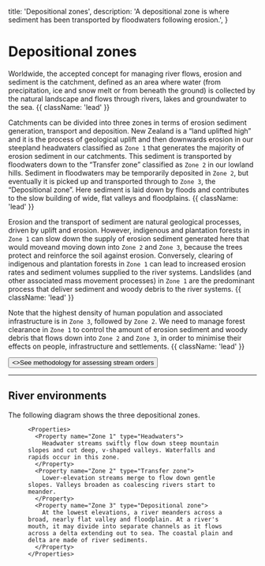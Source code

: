 
  title: 'Depositional zones',
  description:
    'A depositional zone is where sediment has been transported by floodwaters following erosion.',
}

# Depositional zones

Worldwide, the accepted concept for managing river flows, erosion and sediment is the catchment, defined as an area where water (from precipitation, ice and snow melt or from beneath the ground) is collected by the natural landscape and flows through rivers, lakes and groundwater to the sea. {{ className: 'lead' }}

Catchments can be divided into three zones in terms of erosion sediment generation, transport and deposition.  New Zealand is a “land uplifted high” and it is the process of geological uplift and then downwards erosion in our steepland headwaters classified as `Zone 1` that generates the majority of erosion sediment in our catchments. This sediment is transported by floodwaters down to the “Transfer zone” classified as `Zone 2` in our lowland hills.  Sediment in floodwaters may be temporarily deposited in `Zone 2`, but eventually it is picked up and transported through to `Zone 3`, the “Depositional zone”. Here sediment is laid down by floods and contributes to the slow building of wide, flat valleys and floodplains. {{ className: 'lead' }}

Erosion and the transport of sediment are natural geological processes, driven by uplift and erosion.  However, indigenous and plantation forests in `Zone 1` can slow down the supply of erosion sediment generated here that would moveand moving down into `Zone 2` and `Zone 3`, because the trees protect and reinforce the soil against erosion. Conversely, clearing of indigenous and plantation forests in `Zone 1` can lead to increased erosion rates and sediment volumes supplied to the river systems. Landslides (and other associated mass movement processes) in `Zone 1` are the predominant process that deliver sediment and woody debris to the river systems. {{ className: 'lead' }}

Note that the highest density of human population and associated infrastructure is in `Zone 3`, followed by `Zone 2`.  We need to manage forest clearance in `Zone 1` to control the amount of erosion sediment and woody debris that flows down into `Zone 2` and `Zone 3`, in order to minimise their effects on people, infrastructure and settlements. {{ className: 'lead' }}

<div className="not-prose">
  <Button href="/stream-orders" variant="text" arrow="right">
    <>See methodology for assessing stream orders</>
  </Button>
</div>

---

## River environments

The following diagram shows the three depositional zones.

<Figure src={riverEnvironments} alt='River environments diagram'  />

<Row>
  <Col>

    <Properties>
      <Property name="Zone 1" type="Headwaters">
        Headwater streams swiftly flow down steep mountain slopes and cut deep, v-shaped valleys. Waterfalls and rapids occur in this zone.
      </Property>
      <Property name="Zone 2" type="Transfer zone">
        Lower-elevation streams merge to flow down gentle slopes. Valleys broaden as coalescing rivers start to meander.
      </Property>
      <Property name="Zone 3" type="Depositional zone">
        At the lowest elevations, a river meanders across a broad, nearly flat valley and floodplain. At a river's mouth, it may divide into separate channels as it flows across a delta extending out to sea. The coastal plain and delta are made of river sediments.
      </Property>
    </Properties>

  </Col>
  <Col sticky>


  </Col>
</Row>
